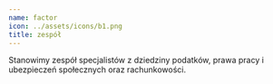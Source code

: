```yaml
---
name: factor
icon: ../assets/icons/b1.png
title: zespół
---
```

Stanowimy zespół specjalistów z dziedziny podatków, prawa pracy i ubezpieczeń społecznych oraz rachunkowości.